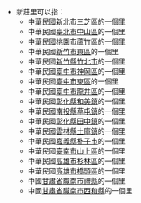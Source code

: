 {{see also|新莊}}
*新莊里可以指：
**中華民國[[新北市|新北市]][[三芝區|三芝區]]的一個里
**中華民國[[臺北市|臺北市]][[中山區_(臺北市)|中山區]]的一個里
**中華民國[[桃園市|桃園市]][[蘆竹區|蘆竹區]]的一個里
**中華民國[[新竹市|新竹市]][[東區_(新竹市)|東區]]的一個里
**中華民國[[新竹縣|新竹縣]][[竹北市|竹北市]]的一個里
**中華民國[[臺中市|臺中市]][[神岡區|神岡區]]的一個里
**中華民國[[臺中市|臺中市]][[東區_(臺中市)|東區]]的一個里
**中華民國[[臺中市|臺中市]][[龍井區|龍井區]]的一個里
**中華民國[[彰化縣|彰化縣]][[和美鎮|和美鎮]]的一個里
**中華民國[[南投縣|南投縣]][[草屯鎮|草屯鎮]]的一個里
**中華民國[[彰化縣|彰化縣]][[田中鎮|田中鎮]]的一個里
**中華民國[[雲林縣|雲林縣]][[土庫鎮|土庫鎮]]的一個里
**中華民國[[嘉義縣|嘉義縣]][[朴子市|朴子市]]的一個里
**中華民國[[臺南市|臺南市]][[山上區|山上區]]的一個里
**中華民國[[高雄市|高雄市]][[杉林區|杉林區]]的一個里
**中華民國[[高雄市|高雄市]][[橋頭區|橋頭區]]的一個里
**中國[[甘肅省|甘肅省]][[隴南市|隴南市]][[禮縣|禮縣]]的一個里
**中國[[甘肅省|甘肅省]][[隴南市|隴南市]][[西和縣|西和縣]]的一個里
{{消歧義|F|Cat=三字亚洲地名消歧义}}